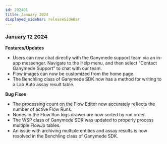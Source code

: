 ```yaml
---
id: 202401
title: January 2024
displayed_sidebar: releaseSideBar
---
```


### January 12 2024
**Features/Updates**
- Users can now chat directly with the Ganymede support team via an in-app messenger. Navigate to the Help menu, and then select “Contact Ganymede Support” to chat with our team.
- Flow images can now be customized from the home page.
- The Benchling class of Ganymede SDK now has a method for writing to a Lab Auto assay result table.

**Bug Fixes**
- The processing count on the Flow Editor now accurately reflects the number of active Flow Runs.
- Nodes in the Flow Run logs drawer are now sorted by run order.
- The WSP class of Ganymede SDK was updated to properly process multiple FlowJo tables.
- An issue with archiving multiple entities and assay results is now resolved in the Benchling class of Ganymede SDK.